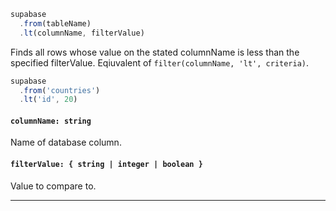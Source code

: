 
<!-- prettier-ignore -->
```js {3} 
supabase
  .from(tableName)
  .lt(columnName, filterValue)
```
Finds all rows whose value on the stated columnName is less than the specified filterValue. Eqiuvalent of `filter(columnName, 'lt', criteria)`.

<Collapsable title="Toggle Example">

<!-- prettier-ignore -->
```js {3}
supabase
  .from('countries')
  .lt('id', 20)
```

</Collapsable>

#### `columnName: string`
Name of database column.

#### `filterValue: { string | integer | boolean }`
Value to compare to.

---